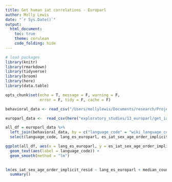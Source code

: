```yaml
---
title: Get human iat correlations - Europarl
author: Molly Lewis 
date: "`r Sys.Date()`"
output:
  html_document:
    toc: true
    theme: cerulean
    code_folding: hide
---
```


```r

# load packages
library(knitr)
library(rmarkdown)
library(tidyverse) 
library(broom)
library(here)
library(data.table)

opts_chunk$set(echo = T, message = F, warning = F, 
               error = F, tidy = F, cache = F)

```

```r
behavioral_data <- read_csv("/Users/mollylewis/Documents/research/Projects/1_in_progress/IATLANG/data/study0/processed/by_language_df.csv")

europarl_data <-  read_csv(here("exploratory_studies/13_europarl/get_iat_bias/iat_es_lang.csv"))

all_df = europarl_data %>%
  left_join(behavioral_data, by = c("language_code" = "wiki_language_code")) %>%
  select(language_code, lang_es_europarl, es_iat_sex_age_order_implicit_resid,  median_country_age)

ggplot(all_df, aes(x = lang_es_europarl, y = es_iat_sex_age_order_implicit_resid)) +
  geom_text(aes(label = language_code)) +
  geom_smooth(method = "lm")
 

lm(es_iat_sex_age_order_implicit_resid ~ lang_es_europarl + median_country_age, data = all_df) %>%
  summary()

```